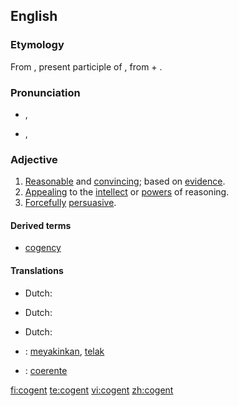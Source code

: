 ==English==

===Etymology===
From {{etyl|la}} {{term|cogent-|lang=la}}, present participle of {{term|cogo|cōgere|to drive together, to compel|lang=la}}, from {{term|co-||lang=la}} + {{term|agere||to drive|lang=la}}.

===Pronunciation===
* {{a|UK}} {{IPA|/ˈkəʊdʒn̩t/}}, {{SAMPA|1=/"k@UdZn=t/}}
* {{a|US}} {{IPA|/'koʊdʒn̩t/}}, {{SAMPA|1=/"koUdZn=t/}}

===Adjective===
{{en-adj}}

# [[reasonable|Reasonable]] and [[convincing]]; based on [[evidence]].
# [[Appealing]] to the [[intellect]] or [[power]]s of reasoning.
# [[forcefully|Forcefully]] [[persuasive]].

{{rfex}}

====Derived terms====
* [[cogency]]

====Translations====
{{trans-top|reasonable and convincing; based on evidence}}
* Dutch: {{t|nl|overtuigend}}
{{trans-mid}}
{{trans-bottom}}

{{trans-top|appealing to the intellect or powers of reasoning}}
* Dutch: {{t|nl|overtuigend}}
{{trans-mid}}
{{trans-bottom}}

{{trans-top|forcefully persuasive}}
* Dutch: {{t|nl|overtuigend}}
{{trans-mid}}
{{trans-bottom}}

{{checktrans-top}}
* {{ttbc|Indonesian}}: [[yakin|meyakinkan]], [[telak]]
{{trans-mid}}
* {{ttbc|Portuguese}}: [[coerente]]
{{trans-bottom}}

[[fi:cogent]]
[[te:cogent]]
[[vi:cogent]]
[[zh:cogent]]
